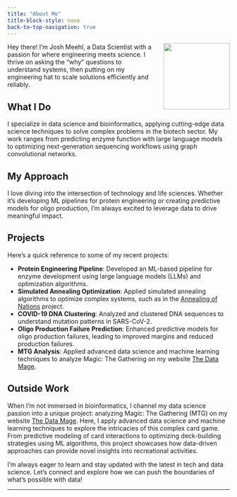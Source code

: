 ```yaml
---
title: "About Me"
title-block-style: none
back-to-top-navigation: true
---
```


![](images/meehl.jpg){.rounded width=150px style="float: right; margin-left: 20px;"}

Hey there! I'm Josh Meehl, a Data Scientist with a passion for where engineering meets science. I thrive on asking the "why" questions to understand systems, then putting on my engineering hat to scale solutions efficiently and reliably.

## What I Do

I specialize in data science and bioinformatics, applying cutting-edge data science techniques to solve complex problems in the biotech sector. My work ranges from predicting enzyme function with large language models to optimizing next-generation sequencing workflows using graph convolutional networks.

## My Approach

I love diving into the intersection of technology and life sciences. Whether it's developing ML pipelines for protein engineering or creating predictive models for oligo production, I'm always excited to leverage data to drive meaningful impact.

## Projects
Here's a quick reference to some of my recent projects:

- **Protein Engineering Pipeline**: Developed an ML-based pipeline for enzyme development using large language models (LLMs) and optimization algorithms.
- **Simulated Annealing Optimization**: Applied simulated annealing algorithms to optimize complex systems, such as in the [Annealing of Nations](projects/simulated-annealing.qmd) project.
- **COVID-19 DNA Clustering**: Analyzed and clustered DNA sequences to understand mutation patterns in SARS-CoV-2.
- **Oligo Production Failure Prediction**: Enhanced predictive models for oligo production failures, leading to improved margins and reduced production failures.
- **MTG Analysis**: Applied advanced data science and machine learning techniques to analyze Magic: The Gathering on my website [The Data Mage](https://mage.meehl.org).


## Outside Work

When I'm not immersed in bioinformatics, I channel my data science passion into a unique project: analyzing Magic: The Gathering (MTG) on my website [The Data Mage](https://mage.meehl.org). Here, I apply advanced data science and machine learning techniques to explore the intricacies of this complex card game. From predictive modeling of card interactions to optimizing deck-building strategies using ML algorithms, this project showcases how data-driven approaches can provide novel insights into recreational activities.

I'm always eager to learn and stay updated with the latest in tech and data science. Let's connect and explore how we can push the boundaries of what's possible with data!

---

